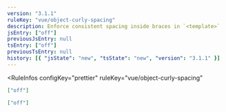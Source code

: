 ```yaml
---
version: "3.1.1"
ruleKey: "vue/object-curly-spacing"
description: Enforce consistent spacing inside braces in `<template>`
jsEntry: ["off"]
previousJsEntry: null
tsEntry: ["off"]
previousTsEntry: null
history: [{ "jsState": "new", "tsState": "new", "version": "3.1.1" }]
---
```


<RuleInfos 
  configKey="prettier" 
  ruleKey="vue/object-curly-spacing" 
>

```json
["off"]
```

```json
["off"]
```

</RuleInfos>
